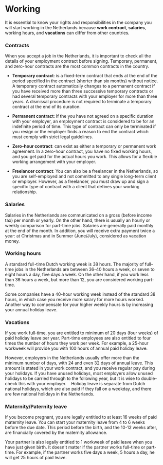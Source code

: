 # Working
It is essential to know your rights and responsibilities in the company you will start working in the Netherlands because **work contract**, **salaries**, working hours, and **vacations** can differ from other countries.

### Contracts 
When you accept a job in the Netherlands, it is important to check all the details of your employment contract before signing. Temporary, permanent, and zero-hour contracts are the most common contracts in the country. 

- **Temporary contract**: is a fixed-term contract that ends at the end of the period specified in the contract (shorter than six months) without notice. A temporary contract automatically changes to a permanent contract if you have received more than three successive temporary contracts or had several temporary contracts with your employer for more than three years. A dismissal procedure is not required to terminate a temporary contract at the end of its duration.

- **Permanent contract**: If the you have not agreed on a specific duration with your employer, an employment contract is considered to be for an indefinite period of time. This type of contract can only be terminated if you resign or the employer finds a reason to end the contract which must comply with strict legal guidelines. 

- **Zero-hour contract**: can exist as either a temporary or permanent work agreement. In a zero-hour contract, you have no fixed working hours, and you get paid for the actual hours you work. This allows for a flexible working arrangement with your employer. 

- **Freelancer contract**: You can also be a freelancer in the Netherlands, so you are self-employed and not committed to any single long-term client or employer. However, as a freelancer, you must draw up and sign a specific type of contract with a client that defines your working relationship.
### Salaries
Salaries in the Netherlands are communicated on a gross (before income tax) per month or yearly. On the other hand, there is usually an hourly or weekly comparison for part-time jobs. Salaries are generally paid monthly at the end of the month. In addition, you will receive extra payment twice a year: at Christmas and in Summer (June/July), considered as vacation money.
### Working hours
A standard full-time Dutch working week is 38 hours. The majority of full-time jobs in the Netherlands are between 36-40 hours a week, or seven to eight hours a day, five days a week. On the other hand, if you work less than 36 hours a week, but more than 12, you are considered working part-time. 

Some companies have a 40-hour working week instead of the standard 38 hours, in which case you receive more salary for more hours worked. Another way to compensate for your higher weekly hours is by increasing your annual holiday leave. 
### Vacations
If you work full-time, you are entitled to minimum of 20 days (four weeks) of paid holiday leave per year. Part-time employees are also entitled to four times the number of hours they work per week. For example, a 25-hour workweek will provide you with 100 hours of annual paid holiday leave.

However, employers in the Netherlands usually offer more than the minimum number of days, with 24 and even 32 days of annual leave. This amount is stated in your work contract, and you receive regular pay during your holidays. If you have unused holidays, most employers allow unused holidays to be carried through to the following year, but it is wise to double-check this with your employer. 
 
<callout>
  Holiday leave is separate from Dutch national holidays, which are also paid if they fall on a weekday, and there are few national holidays in the Netherlands. 
</callout>

### Maternity/Paternity leave
If you become pregnant, you are legally entitled to at least 16 weeks of paid maternity leave. You can start your maternity leave from 4 to 6 weeks before the due date. This period before the birth, and the 10-12 weeks after, are financially covered by the maternity allowance. 

Your partner is also legally entitled to 1 workweek of paid leave when you have just given birth. It doesn't matter if the partner works full-time or part-time. For example, if the partner works five days a week, 5 hours a day, he will get 25 hours of paid leave. 